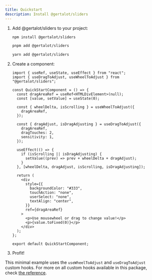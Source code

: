 ```yaml
---
title: Quickstart
description: Install @gertalot/sliders
---
```



<Steps>

1. Add @gertalot/sliders to your project:

   <Tabs syncKey="pkg">

   <TabItem label="npm">

   ```sh
   npm install @gertalot/sliders
   ```

   </TabItem>

   <TabItem label="pnpm">

   ```sh
   pnpm add @gertalot/sliders
   ```

   </TabItem>

   <TabItem label="Yarn">

   ```sh
   yarn add @gertalot/sliders
   ```

   </TabItem>

   </Tabs>

2. Create a component:

   ```tsx {8-16} title="QuickStartComponent.tsx"
   import { useRef, useState, useEffect } from "react";
   import { useDragToAdjust, useWheelToAdjust } from "@gertalot/sliders";

   const QuickStartComponent = () => {
     const dragAreaRef = useRef<HTMLDivElement>(null);
     const [value, setValue] = useState(0);

     const { wheelDelta, isScrolling } = useWheelToAdjust({
       dragAreaRef,
     });

     const { dragAdjust, isDragAdjusting } = useDragToAdjust({
       dragAreaRef,
       dragTouches: 2,
       sensitivity: 1,
     });

     useEffect(() => {
       if (isScrolling || isDragAdjusting) {
         setValue((prev) => prev + wheelDelta + dragAdjust);
       }
     }, [wheelDelta, dragAdjust, isScrolling, isDragAdjusting]);

     return (
       <div
         style={{
           backgroundColor: "#333",
           touchAction: "none",
           userSelect: "none",
           textAlign: "center",
         }}
         ref={dragAreaRef}
       >
         <p>Use mousewheel or drag to change value!</p>
         <p>{value.toFixed(0)}</p>
       </div>
     );
   };

   export default QuickStartComponent;
   ```

3. Profit!

   <QuickStartComponent client:load />

</Steps>

This minimal example uses the `useWheelToAdjust` and `useDragToAdjust` custom hooks. For more
on all custom hooks available in this package, check [the reference](/sliders/reference/overview).
